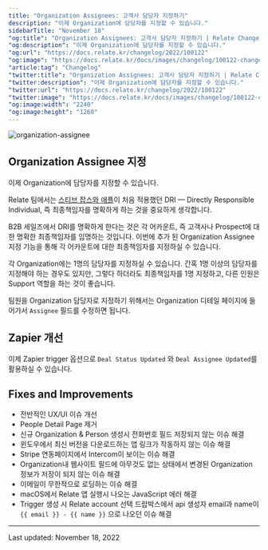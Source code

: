 ```yaml
---
title: "Organization Assignees: 고객사 담당자 지정하기"
description: "이제 Organization에 담당자를 지정할 수 있습니다."
sidebarTitle: "November 18"
"og:title": "Organization Assignees: 고객사 담당자 지정하기 | Relate Changelog"
"og:description": "이제 Organization에 담당자를 지정할 수 있습니다."
"og:url": "https://docs.relate.kr/changelog/2022/100122"
"og:image": "https://docs.relate.kr/docs/images/changelog/100122-changelog-1.png"
"article:tag": "Changelog"
"twitter:title": "Organization Assignees: 고객사 담당자 지정하기 | Relate Changelog"
"twitter:description": "이제 Organization에 담당자를 지정할 수 있습니다."
"twitter:url": "https://docs.relate.kr/changelog/2022/100122"
"twitter:image": "https://docs.relate.kr/docs/images/changelog/100122-changelog-1.png"
"og:image:width": "2240"
"og:image:height": "1260"
---
```


![organization-assignee](/docs/images/changelog/organization-assignee.png)

## Organization Assignee 지정

이제 Organization에 담당자를 지정할 수 있습니다.

Relate 팀에서는 [스티브 잡스와 애플](https://hbr.org/2011/08/the-hidden-in-plain-sight-lega)이 처음 적용했던 DRI — Directly Responsible Individual, 즉 최종책임자를 명확하게 하는 것을 중요하게 생각합니다.

B2B 세일즈에서 DRI를 명확하게 한다는 것은 각 어카운트, 즉 고객사나 Prospect에 대한 명확한 최종책임자를 임명하는 것입니다. 이번에 추가 된 Organization Assignee 지정 기능을 통해 각 어카운트에 대한 최종책임자를 지정하실 수 있습니다.

각 Organization에는 1명의 담당자를 지정하실 수 있습니다. 간혹 1명 이상의 담당자를 지정해야 하는 경우도 있지만, 그렇다 하더라도 최종책임자를 1명 지정하고, 다른 인원은 Support 역할을 하는 것이 좋습니다.

팀원을 Organization 담당자로 지정하기 위해서는 Organization 디테일 페이지에 들어가서 `Assignee` 필드를 수정하면 됩니다.

## Zapier 개선

이제 Zapier trigger 옵션으로 `Deal Status Updated` 와 `Deal Assignee Updated`를 활용하실 수 있습니다.

## Fixes and Improvements

- 전반적인 UX/UI 이슈 개선
- People Detail Page 제거
- 신규 Organization & Person 생성시 전화번호 필드 저장되지 않는 이슈 해결
- 윈도우에서 최신 버전을 다운로드하는 앱 링크가 작동하지 않는 이슈 해결
- Stripe 연동페이지에서 Intercom이 보이는 이슈 해결
- Organization내 웹사이트 필드에 아무것도 없는 상태에서 변경된 Organization 정보가 저장이 되지 않는 이슈 해결
- 이메일이 무한적으로 로딩하는 이슈 해결
- macOS에서 Relate 앱 실행시 나오는 JavaScript 에러 해결
- Trigger 생성 시 Relate account 선택 드랍박스에서 api 생성자 email과 name이 `{{ email }} - {{ name }}` 으로 나오던 이슈 해결

---

Last updated: November 18, 2022
